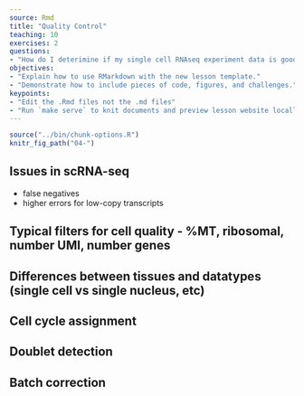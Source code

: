 ```yaml
---
source: Rmd
title: "Quality Control"
teaching: 10
exercises: 2
questions:
- "How do I deterimine if my single cell RNAseq experiment data is good?"
objectives:
- "Explain how to use RMarkdown with the new lesson template."
- "Demonstrate how to include pieces of code, figures, and challenges."
keypoints:
- "Edit the .Rmd files not the .md files"
- "Run `make serve` to knit documents and preview lesson website locally"
---
```


```r
source("../bin/chunk-options.R")
knitr_fig_path("04-")
```

## Issues in scRNA-seq

* false negatives
* higher errors for low-copy transcripts

## Typical filters for cell quality - %MT, ribosomal, number UMI, number genes 

## Differences between tissues and datatypes (single cell vs single nucleus, etc) 

## Cell cycle assignment 

## Doublet detection 

## Batch correction

